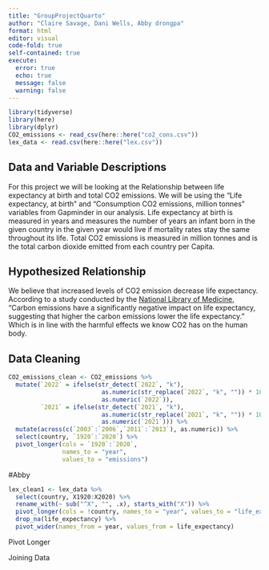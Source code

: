 ```yaml
---
title: "GroupProjectQuarto"
author: "Claire Savage, Dani Wells, Abby drongpa"
format: html
editor: visual
code-fold: true
self-contained: true
execute: 
  error: true
  echo: true
  message: false
  warning: false
---
```


```r
library(tidyverse)
library(here)
library(dplyr)
CO2_emissions <- read_csv(here::here("co2_cons.csv"))
lex_data <- read.csv(here::here("lex.csv"))
```

## Data and Variable Descriptions

For this project we will be looking at the Relationship between life expectancy at birth and total CO2 emissions. We will be using the "Life expectancy, at birth" and "Consumption CO2 emissions, million tonnes" variables from Gapminder in our analysis. Life expectancy at birth is measured in years and measures the number of years an infant born in the given country in the given year would live if mortality rates stay the same throughout its life. Total CO2 emissions is measured in million tonnes and is the total carbon dioxide emitted from each country per Capita.

## Hypothesized Relationship

We believe that increased levels of CO2 emission decrease life expectancy. According to a study conducted by the [National Library of Medicine](https://www.ncbi.nlm.nih.gov/pmc/articles/PMC8782287/#:~:text=Carbon%20emissions%20have%20a%20significantly,decreases%20life%20expectancy%20by%200.012%25.), “Carbon emissions have a significantly negative impact on life expectancy, suggesting that higher the carbon emissions lower the life expectancy.” Which is in line with the harmful effects we know CO2 has on the human body.

## Data Cleaning

```r
CO2_emissions_clean <- CO2_emissions %>%
  mutate(`2022` = ifelse(str_detect(`2022`, "k"), 
                          as.numeric(str_replace(`2022`, "k", "")) * 1000, 
                          as.numeric(`2022`)),
         `2021` = ifelse(str_detect(`2021`, "k"), 
                          as.numeric(str_replace(`2021`, "k", "")) * 1000, 
                          as.numeric(`2021`))) %>% 
  mutate(across(c(`2003`:`2006`,`2011`:`2013`), as.numeric)) %>% 
  select(country, `1920`:`2020`) %>% 
  pivot_longer(cols = `1920`:`2020`,
               names_to = "year",
               values_to = "emissions")


```

#Abby

```r
lex_clean1 <- lex_data %>%
  select(country, X1920:X2020) %>%
  rename_with(~ sub("^X", "", .x), starts_with("X")) %>%
  pivot_longer(cols = !country, names_to = "year", values_to = "life_expectancy") %>%
  drop_na(life_expectancy) %>%
  pivot_wider(names_from = year, values_from = life_expectancy)

```

Pivot Longer

Joining Data
